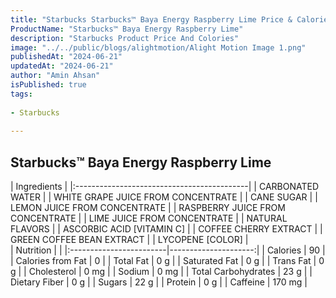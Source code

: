 ```yaml
---
title: "Starbucks Starbucks™ Baya Energy Raspberry Lime Price & Calories"
ProductName: "Starbucks™ Baya Energy Raspberry Lime" 
description: "Starbucks Product Price And Colories"
image: "../../public/blogs/alightmotion/Alight Motion Image 1.png"
publishedAt: "2024-06-21"
updatedAt: "2024-06-21"
author: "Amin Ahsan"
isPublished: true
tags:
 
- Starbucks
      
---
```


## Starbucks™ Baya Energy Raspberry Lime 
  
<div className="tables-container">
  <div className="table-wrapper">
    | Ingredients                                |
    |:-------------------------------------------|
    | CARBONATED WATER                           |
    | WHITE GRAPE JUICE FROM CONCENTRATE         |
    | CANE SUGAR                                 |
    | LEMON JUICE FROM CONCENTRATE               |
    | RASPBERRY JUICE FROM CONCENTRATE           |
    | LIME JUICE FROM CONCENTRATE                |
    | NATURAL FLAVORS                            |
    | ASCORBIC ACID [VITAMIN C]                  |
    | COFFEE CHERRY EXTRACT                      |
    | GREEN COFFEE BEAN EXTRACT                  |
    | LYCOPENE [COLOR]                           |
  </div>    
  <div className="table-wrapper">
    | Nutrition               |                      |  
    |:------------------------|---------------------:|
    | Calories                | 90                   |
    | Calories from Fat       | 0                    |
    | Total Fat               | 0 g                  |
    | Saturated Fat           | 0 g                  |
    | Trans Fat               | 0 g                  |
    | Cholesterol             | 0 mg                 |
    | Sodium                  | 0 mg                 |
    | Total Carbohydrates     | 23 g                 |
    | Dietary Fiber           | 0 g                  |
    | Sugars                  | 22 g                 |
    | Protein                 | 0 g                  |
    | Caffeine                | 170 mg               |
  </div>
</div>

<style jsx>{`
  .tables-container {
    display: flex;
    flex-direction: row;
    gap: 30px;
  }
  .table-wrapper {
    width: 500px; /* Adjust as needed */
  }
  @media (max-width: 768px) {
    .tables-container {
      flex-direction: column;
      gap: 0px; /* Adjust as needed */
    }
    .table-wrapper {
      width: 100%; /* Adjust as needed */
    }
  }
`}</style>
